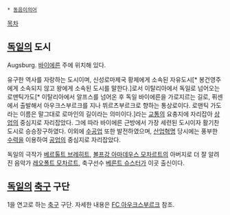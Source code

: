  * [[동음이의어]]

[[목차]]
== [[독일]]의 도시 ==
Augsburg. [[바이에른]] 주에 위치해 있다.

유구한 역사를 자랑하는 도시이며, 신성로마제국 황제에게 소속된 자유도시[* 봉건영주에게 소속되지 않고 왕에게 소속된 도시를 말한다.]로서 이탈리아에서 독일로 넘어오는 로맨틱가도[* 이탈리아에서 알프스를 넘어온 후 독일 바이에른을 가로지르는 길로, 퓌센에서 출발해서 아우크스부르크를 지나 뷔르츠부르크로 향하는 통상로이다. 로맨틱 가도라는 이름은 말그대로 로마인의 길이라는 의미이다.]라는 [[교통]]의 요충지에 자리잡아 [[상업]]의 중심지로 자리잡았다. 그에 따라 바이에른 근방에서 가장 세련된 도시이자 활기찬 도시로 승승장구하였다. 이외에 [[수공업]] 또한 발전하였으며, [[산업혁명]] 당시에는 풍부한 [[수력]]을 이용하여 [[공업]]의 중심지로 자리잡았다. 

독일의 극작가 [[베르톨트 브레히트]], [[볼프강 아마데우스 모차르트]]의 아버지로 더 잘 알려진 음악가 [[레오폴트 모차르트]], 축구선수 [[베른트 슈스터]]가 이곳 출신이다.

== [[독일]]의 [[축구]] 구단 ==
1을 연고로 하는 [[축구]] 구단. 자세한 내용은 [[FC 아우크스부르크]] 참조.
